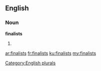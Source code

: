 ==English==

===Noun===
'''finalists'''

# {{plural of|finalist}}

[[Category:English plurals]]

[[ar:finalists]]
[[fr:finalists]]
[[ku:finalists]]
[[my:finalists]]